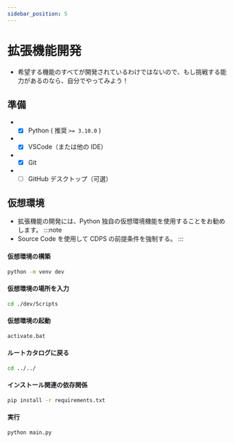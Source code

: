 ```yaml
---
sidebar_position: 5
---
```


# 拡張機能開発

- 希望する機能のすべてが開発されているわけではないので、もし挑戦する能力があるのなら、自分でやってみよう！

## 準備

- - [x] Python ( 推奨 `>= 3.10.0` )
- - [x] VSCode（または他の IDE）
- - [x] Git
- - [ ] GitHub デスクトップ（可選）

## 仮想環境

- 拡張機能の開発には、Python 独自の仮想環境機能を使用することをお勧めします。
  :::note
- Source Code を使用して CDPS の前提条件を強制する。
  :::

#### 仮想環境の構築

```bash
python -m venv dev
```

#### 仮想環境の場所を入力

```bash
cd ./dev/Scripts
```

#### 仮想環境の起動

```bash
activate.bat
```

#### ルートカタログに戻る

```bash
cd ../../
```

#### インストール関連の依存関係

```bash
pip install -r requirements.txt
```

#### 実行

```
python main.py
```
